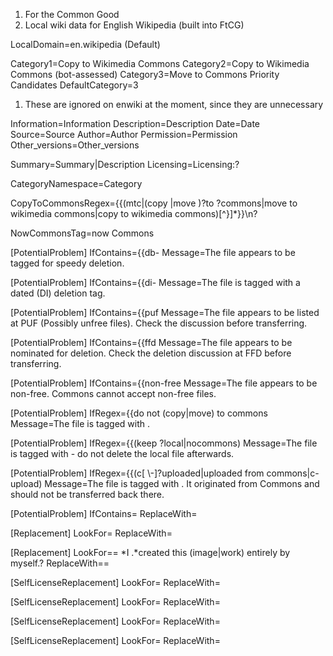 ﻿# For the Common Good
# Local wiki data for English Wikipedia (built into FtCG)

LocalDomain=en.wikipedia (Default)

Category1=Copy to Wikimedia Commons
Category2=Copy to Wikimedia Commons (bot-assessed)
Category3=Move to Commons Priority Candidates
DefaultCategory=3

# These are ignored on enwiki at the moment, since they are unnecessary
Information=Information
Description=Description
Date=Date
Source=Source
Author=Author
Permission=Permission
Other_versions=Other_versions

Summary=Summary|Description
Licensing=Licensing:?

CategoryNamespace=Category

CopyToCommonsRegex={{(mtc|(copy |move )?to ?commons|move to wikimedia commons|copy to wikimedia commons)[^}]*}}\n?

NowCommonsTag=now Commons

[PotentialProblem]
IfContains={{db-
Message=The file appears to be tagged for speedy deletion.

[PotentialProblem]
IfContains={{di-
Message=The file is tagged with a dated (DI) deletion tag.

[PotentialProblem]
IfContains={{puf
Message=The file appears to be listed at PUF (Possibly unfree files). Check the discussion before transferring.

[PotentialProblem]
IfContains={{ffd
Message=The file appears to be nominated for deletion. Check the deletion discussion at FFD before transferring.

[PotentialProblem]
IfContains={{non-free
Message=The file appears to be non-free. Commons cannot accept non-free files.

[PotentialProblem]
IfRegex={{do not (copy|move) to commons
Message=The file is tagged with {{do not move to Commons}}.

[PotentialProblem]
IfRegex={{(keep ?local|nocommons)
Message=The file is tagged with {{keep local}} - do not delete the local file afterwards.

[PotentialProblem]
IfRegex={{(c[ \-]?uploaded|uploaded from commons|c-upload)
Message=The file is tagged with {{c-uploaded}}. It originated from Commons and should not be transferred back there.

[PotentialProblem]
IfContains={{split media
Message=The file is tagged with {{split media}}. Click "Select version..." above to view earlier versions;  you may need to transfer each one separately.

[Replacement]
LookFor={{orphan image.*}}\n?
ReplaceWith=

[Replacement]
LookFor={{needs commons category}}
ReplaceWith=

[Replacement]
LookFor={{(bots|nobots|Wikipedia:Bots/Status/template)[^\}]*}}
ReplaceWith=

[Replacement]
LookFor={{ffd[^\}]*}}
ReplaceWith= 

[Replacement]
LookFor== *I .*created this (image|work) entirely by myself.?
ReplaceWith== {{own}}

[SelfLicenseReplacement]
LookFor={{PD-self([^\}]*)}}
ReplaceWith={{PD-user|%%OriginalUploader%%|en}}

[SelfLicenseReplacement]
LookFor={{GFDL-self-with-disclaimers([^\}]*)}}
ReplaceWith={{GFDL-user-en-with-disclaimers|%%OriginalUploader%%$1}}

[SelfLicenseReplacement]
LookFor={{GFDL-self([^\}]*)}}
ReplaceWith={{GFDL-user|%%OriginalUploader%%|en$1}}

[SelfLicenseReplacement]
LookFor={{self([^\}]*)}}
ReplaceWith={{self$1|author=[[%%InterwikiLinkPrefix%%:User:%%OriginalUploader%%|]]}}
